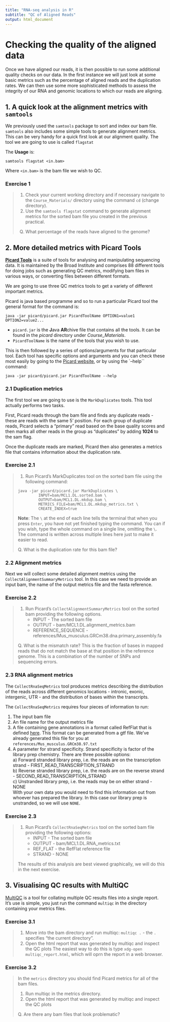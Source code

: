 ```yaml
---
title: "RNA-seq analysis in R"
subtitle: "QC of Aligned Reads"
output: html_document
---
```


# Checking the quality of the aligned data

Once we have aligned our reads, it is then possible to run some additional
quality checks on our data. In the first instance we will just look at some
basic metrics such as the percentage of aligned reads and the duplication
rates. We can then use some more sophisticated methods to assess the integrity
of our RNA and genomic locations to which our reads are aligning. 

## 1. A quick look at the alignment metrics with `samtools`

We previously used the `samtools` package to sort and index our bam file.
`samtools` also includes some simple tools to generate alignment metrics. This
can be very handy for a quick first look at our alignment quality. The tool we
are going to use is called `flagstat`

The **Usage** is:

```
samtools flagstat <in.bam>
```

Where `<in.bam>` is the bam file we wish to QC.

### Exercise 1

> 1. Check your current working directory and if necessary navigate to 
>    the `Course_Materials/` directory using the command `cd` (change
>    directory).
> 2. Use the `samtools flagstat` command to generate alignment metrics for
>    the sorted bam file you created in the previous practical.
> 
> Q) What percentage of the reads have aligned to the genome?


## 2. More detailed metrics with Picard Tools

[**Picard Tools**](https://broadinstitute.github.io/picard/) is a suite of
tools for analysing and manipulating sequencing data. It is maintained by the
Broad Institute and comprises 88 different tools for doing jobs such as
generating QC metrics, modifying bam files in various ways, or converting files
between different formats.

We are going to use three QC metrics tools to get a variety of different
important metrics.

Picard is java based programme and so to run a particular Picard tool the
general format for the command is:

```
java -jar picard/picard.jar PicardToolName OPTION1=value1 OPTION2=value2...
```

* `picard.jar` is the **J**ava **AR**chive file that contains all the tools. It
  can be found in the *picard* directory under *Course_Materials*. 
* `PicardToolName` is the name of the tools that you wish to use. 

This is then followed by a series of options/arguments for that particular
tool. Each tool has specific options and arguments and you can check these
most easily by going to the [Picard
website](https://broadinstitute.github.io/picard/), or by using the `--help``
command:

```
java -jar picard/picard.jar PicardToolName --help
```

### 2.1 Duplication metrics

The first tool we are going to use is the `MarkDuplicates` tools. This tool
actually performs two tasks. 

First, Picard reads through the bam file and finds any duplicate reads - these
are reads with the same 5' position. For each group of duplicate reads, Picard
selects a "primary" read based on the base quality scores and then marks all
other reads in the group as "duplicates" by adding **1024** to the sam flag. 

Once the duplicate reads are marked, Picard then also generates a metrics file
that contains information about the duplication rate.

### Exercise 2.1

> 1. Run Picard's MarkDuplicates tool on the sorted bam file using the
>    following command:  
> ```
> java -jar picard/picard.jar MarkDuplicates \
>          INPUT=bam/MCL1.DL.sorted.bam \
>          OUTPUT=bam/MCL1.DL.mkdup.bam \
>          METRICS_FILE=bam/MCL1.DL.mkdup_metrics.txt \
>          CREATE_INDEX=true
> ```
> **Note**: The `\` at the end of each line tells the terminal that when you press 
> `Enter`, you have not yet finished typing the command. You can if you wish, type
> the whole command on a single line, omitting the `\`. The command is written across
> multiple lines here just to make it easier to read.
>
> Q. What is the duplication rate for this bam file?

### 2.2 Alignment metrics

Next we will collect some detailed alignment metrics using the
`CollectAlignmentSummaryMetrics` tool. In this case we need to provide an
input bam, the name of the output metrics file and the fasta reference.


### Exercise 2.2

> 1. Run Picard's `CollectAlignmentSummaryMetrics` tool on the sorted bam 
>    providing the following options.
>     * INPUT - The sorted bam file
>     * OUTPUT - bam/MCL1.DL.alignment_metrics.bam
>     * REFERENCE_SEQUENCE - references/Mus_musculus.GRCm38.dna.primary_assembly.fa
>
> Q. What is the mismatch rate? This is the fraction of bases in mapped reads
>    that do not match the base at that position in the reference genome. This
>    is a combination of the number of SNPs and sequencing errors.

### 2.3 RNA alignment metrics

The `CollectRnaSeqMetrics` tool produces metrics describing the distribution of
the reads across different genomics locations - intronic, exonic, intergenic,
UTR - and the distribution of bases within the transcripts.

The `CollectRnaSeqMetrics` requires four pieces of information to run:

1. The input bam file  
2. An file name for the output metrics file
3. A file containing gene annotations in a format called RefFlat that is defined
   [here](http://genome.ucsc.edu/goldenPath/gbdDescriptionsOld.html#RefFlat).
   This format can be generated from a gtf file. We've already generated this
   file for you at `references/Mus_musculus.GRCm38.97.txt`  
4. A parameter for strand specificity. Strand specificity is factor of the
   library prep chemistry. There are three possible options:  
        a) Forward stranded library prep, i.e. the reads are on the
           transcription strand - FIRST_READ_TRANSCRIPTION_STRAND   
        b) Reverse stranded library prep, i.e. the reads are on the reverse
           strand - SECOND_READ_TRANSCRIPTION_STRAND  
        c) Unstranded library prep, i.e. the reads may be on either strand -
           NONE  
    With your own data you would need to find this information out from whoever has
    prepared the library. In this case our library prep is unstranded, so we will
    use `NONE`.

### Exercise 2.3

> 1. Run Picard's `CollectRnaSeqMetrics` tool on the sorted bam file providing
>    the following options:
>       * INPUT - The sorted bam file
>       * OUTPUT - bam/MCL1.DL.RNA_metrics.txt
>       * REF_FLAT - the RefFlat reference file
>       * STRAND - NONE
>
> The results of this analysis are best viewed graphically, we will do this in
> the next exercise.

## 3. Visualising QC results with MultiQC

[MultiQC](https://multiqc.info/) is a tool for collating multiple QC results
files into a single report. It's use is simple, you just run the command
`multiqc` in the directory containing your metrics files.

### Exercise 3.1

> 1. Move into the bam directory and run multiqc: `multiqc .` - the `.`
>    specifies "the current directory".
> 2. Open the html report that was generated by multiqc and inspect the QC plots
>    The easiest way to do this is type `xdg-open multiqc_report.html`, which 
>    will oprn the report in a web browser.

### Exercise 3.2

> In the `metrics` directory you should find Picard metrics for all of the bam
> files.  
>
> 1. Run multiqc in the metrics directory.  
> 2. Open the html report that was generated by multiqc and inspect the QC plots 
>
> Q. Are there any bam files that look problematic?
